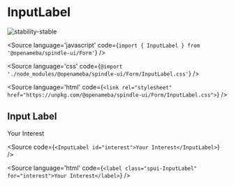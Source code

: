 
# InputLabel

<Meta title="Form/InputLabel" component={InputLabel} />

![stability-stable](https://img.shields.io/badge/stability-stable-green.svg)

<Source
  language='javascript'
  code={`import { InputLabel } from '@openameba/spindle-ui/Form'`}
/>

<Source
  language='css'
  code={`@import './node_modules/@openameba/spindle-ui/Form/InputLabel.css'`}
/>

<Source
  language='html'
  code={`<link rel="stylesheet" href="https://unpkg.com/@openameba/spindle-ui/Form/InputLabel.css">`}
/>

## Input Label

<Preview withSource="open">
  <Story name="Input Label">
    <InputLabel id="interest">Your Interest</InputLabel>
  </Story>
</Preview>

<Source
  code={`
<InputLabel id="interest">Your Interest</InputLabel>
  `}
/>

<Source
  language='html'
  code={`
<label class="spui-InputLabel" for="interest">Your Interest</label>
  `}
/>
